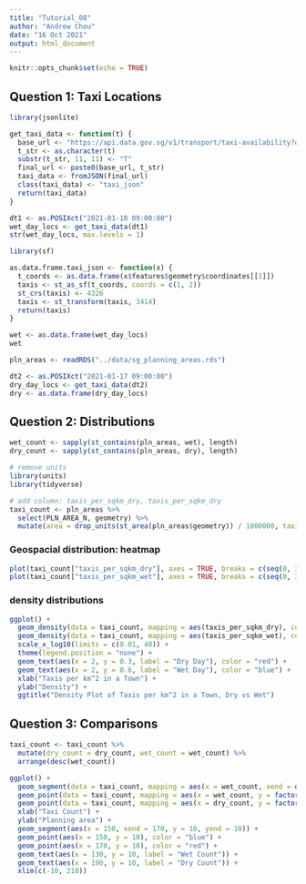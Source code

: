 ---
title: "Tutorial_08"
author: "Andrew Chou"
date: "16 Oct 2021"
output: html_document
---

```{r setup, include=FALSE}
knitr::opts_chunk$set(echo = TRUE)
```

## Question 1: Taxi Locations

```{r}
library(jsonlite)

get_taxi_data <- function(t) {
  base_url <- "https://api.data.gov.sg/v1/transport/taxi-availability?date_time="
  t_str <- as.character(t)
  substr(t_str, 11, 11) <- "T"
  final_url <- paste0(base_url, t_str)
  taxi_data <- fromJSON(final_url)
  class(taxi_data) <- "taxi_json"
  return(taxi_data)
}

dt1 <- as.POSIXct("2021-01-10 09:00:00")
wet_day_locs <- get_taxi_data(dt1)
str(wet_day_locs, max.levels = 1)

library(sf)

as.data.frame.taxi_json <- function(x) {
  t_coords <- as.data.frame(x$features$geometry$coordinates[[1]])
  taxis <- st_as_sf(t_coords, coords = c(1, 2))
  st_crs(taxis) <- 4326
  taxis <- st_transform(taxis, 3414)
  return(taxis)
}

wet <- as.data.frame(wet_day_locs)
wet

pln_areas <- readRDS("../data/sg_planning_areas.rds")

dt2 <- as.POSIXct("2021-01-17 09:00:00")
dry_day_locs <- get_taxi_data(dt2)
dry <- as.data.frame(dry_day_locs)
```

## Question 2: Distributions
```{r}
wet_count <- sapply(st_contains(pln_areas, wet), length)
dry_count <- sapply(st_contains(pln_areas, dry), length)

# remove units
library(units)
library(tidyverse)

# add column: taxis_per_sqkm_dry, taxis_per_sqkm_dry
taxi_count <- pln_areas %>%
  select(PLN_AREA_N, geometry) %>%
  mutate(area = drop_units(st_area(pln_areas$geometry)) / 1000000, taxis_per_sqkm_dry = dry_count / area, taxis_per_sqkm_wet = wet_count / area)

```

### Geospacial distribution: heatmap
```{r}
plot(taxi_count["taxis_per_sqkm_dry"], axes = TRUE, breaks = c(seq(0, 3.5, by = 0.5)) ^ 3, main = "Taxis per km^2 on a Dry Day")
plot(taxi_count["taxis_per_sqkm_wet"], axes = TRUE, breaks = c(seq(0, 3.5, by = 0.5)) ^ 3, main = "Taxis per km^2 on a Wet Day")
```

### density distributions
```{r}
ggplot() +
  geom_density(data = taxi_count, mapping = aes(taxis_per_sqkm_dry), color = "red") +
  geom_density(data = taxi_count, mapping = aes(taxis_per_sqkm_wet), color = "blue") +
  scale_x_log10(limits = c(0.01, 40)) +
  theme(legend.position = "none") +
  geom_text(aes(x = 2, y = 0.3, label = "Dry Day"), color = "red") +
  geom_text(aes(x = 2, y = 0.6, label = "Wet Day"), color = "blue") +
  xlab("Taxis per km^2 in a Town") +
  ylab("Density") +
  ggtitle("Density Plot of Taxis per km^2 in a Town, Dry vs Wet")
```

## Question 3: Comparisons
```{r}
taxi_count <- taxi_count %>%
  mutate(dry_count = dry_count, wet_count = wet_count) %>%
  arrange(desc(wet_count))

ggplot() +
  geom_segment(data = taxi_count, mapping = aes(x = wet_count, xend = dry_count, y = factor(PLN_AREA_N, levels = rev(PLN_AREA_N)), yend = factor(PLN_AREA_N, levels = rev(PLN_AREA_N)))) +
  geom_point(data = taxi_count, mapping = aes(x = wet_count, y = factor(PLN_AREA_N, levels = rev(PLN_AREA_N))), color = "blue") +
  geom_point(data = taxi_count, mapping = aes(x = dry_count, y = factor(PLN_AREA_N, levels = rev(PLN_AREA_N))), color = "red") +
  xlab("Taxi Count") +
  ylab("Planning area") +
  geom_segment(aes(x = 150, xend = 170, y = 10, yend = 10)) +
  geom_point(aes(x = 150, y = 10), color = "blue") +
  geom_point(aes(x = 170, y = 10), color = "red") +
  geom_text(aes(x = 130, y = 10, label = "Wet Count")) +
  geom_text(aes(x = 190, y = 10, label = "Dry Count")) +
  xlim(c(-10, 210))
```